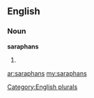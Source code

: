 ==English==

===Noun===
'''saraphans'''

# {{plural of|[[saraphan]]}}

[[Category:English plurals]]

[[ar:saraphans]]
[[my:saraphans]]
